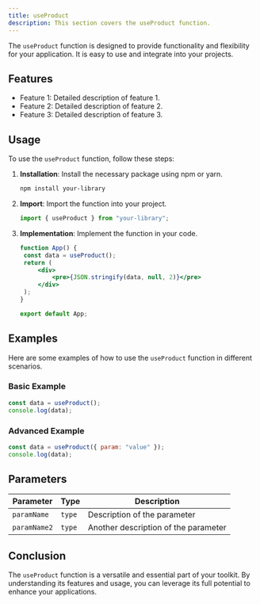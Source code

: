 ```yaml
---
title: useProduct
description: This section covers the useProduct function.
---
```


The `useProduct` function is designed to provide functionality and flexibility for your application. It is easy to use and integrate into your projects.

## Features

- Feature 1: Detailed description of feature 1.
- Feature 2: Detailed description of feature 2.
- Feature 3: Detailed description of feature 3.

## Usage

To use the `useProduct` function, follow these steps:

1. **Installation**: Install the necessary package using npm or yarn.
   ```bash
   npm install your-library
   ```
2. **Import**: Import the function into your project.
   ```jsx
   import { useProduct } from "your-library";
   ```
3. **Implementation**: Implement the function in your code.

   ```jsx
   function App() {
   	const data = useProduct();
   	return (
   		<div>
   			<pre>{JSON.stringify(data, null, 2)}</pre>
   		</div>
   	);
   }

   export default App;
   ```

## Examples

Here are some examples of how to use the `useProduct` function in different scenarios.

### Basic Example

```jsx
const data = useProduct();
console.log(data);
```

### Advanced Example

```jsx
const data = useProduct({ param: "value" });
console.log(data);
```

## Parameters

| Parameter    | Type   | Description                          |
| ------------ | ------ | ------------------------------------ |
| `paramName`  | `type` | Description of the parameter         |
| `paramName2` | `type` | Another description of the parameter |

## Conclusion

The `useProduct` function is a versatile and essential part of your toolkit. By understanding its features and usage, you can leverage its full potential to enhance your applications.
